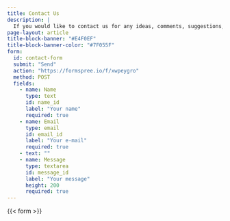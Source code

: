```yaml
---
title: Contact Us
description: |
  If you would like to contact us for any ideas, comments, suggestions, or questions, please send us your thoughts through the following form.
page-layout: article
title-block-banner: "#E4F0EF"
title-block-banner-color: "#7F055F"
form:
  id: contact-form
  submit: "Send"
  action: "https://formspree.io/f/xwpeygro"
  method: POST
  fields:
    - name: Name
      type: text
      id: name_id
      label: "Your name"
      required: true
    - name: Email
      type: email
      id: email_id
      label: "Your e-mail"
      required: true
    - text: ""
    - name: Message
      type: textarea
      id: message_id
      label: "Your message"
      height: 200
      required: true
---
```



{{< form >}}
